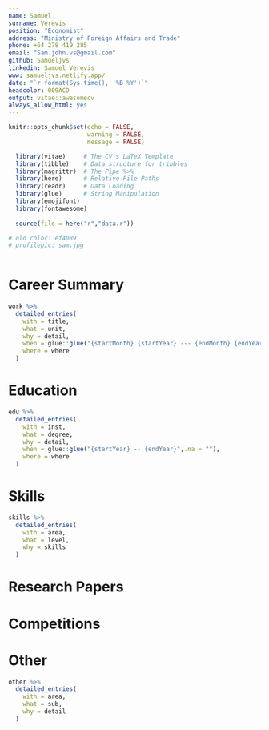 ```yaml
---
name: Samuel
surname: Verevis
position: "Economist"
address: "Ministry of Foreign Affairs and Trade"
phone: +64 278 419 285
email: "Sam.john.vs@gmail.com"
github: Samueljvs
linkedin: Samuel Verevis
www: samueljvs.netlify.app/
date: "`r format(Sys.time(), '%B %Y')`"
headcolor: 009ACD 
output: vitae::awesomecv
always_allow_html: yes
---
```


```r
knitr::opts_chunk$set(echo = FALSE,
                      warning = FALSE,
                      message = FALSE)

  library(vitae)     # The CV's LaTeX Template
  library(tibble)    # Data structure for tribbles
  library(magrittr)  # The Pipe %>%
  library(here)      # Relative File Paths
  library(readr)     # Data Loading
  library(glue)      # String Manipulation
  library(emojifont)
  library(fontawesome)
  
  source(file = here("r","data.r"))

# old color: ef4089
# profilepic: sam.jpg
  
```

# Career Summary

```r
work %>%
  detailed_entries(
    with = title,
    what = unit,
    why = detail,
    when = glue::glue("{startMonth} {startYear} --- {endMonth} {endYear}",.na = ""),
    where = where
  )
```

# Education

```r
edu %>%
  detailed_entries(
    with = inst,
    what = degree,
    why = detail,
    when = glue::glue("{startYear} -- {endYear}",.na = ""),
    where = where
  )
```

# Skills

```r
skills %>%
  detailed_entries(
    with = area,
    what = level,
    why = skills
  )
```

<!-- # Notable Projects -->

<!-- ```{r PROJECTS} -->
<!-- projects %>% -->
<!--   detailed_entries( -->
<!--     with = area, -->
<!--     what = sub, -->
<!--     why = detail -->
<!--   ) -->
<!-- ``` -->
 
# Research Papers

\descriptionstyle{
 S. Verevis, M. Ungor, 2020. `What Has New Zealand Gained from the FTA with China?: A Counterfactual Analysis'} \hspace*{\fill}[\faLink](https://onlinelibrary.wiley.com/doi/epdf/10.1111/sjpe.12260)

\descriptionstyle{ 
S. Verevis, T. Maloney, 2020. 'Estimating the Ministry of Social Development Gender Pay Gap (Internal)'}

\descriptionstyle{
MFAT Working Paper, February 2022. 'Inclusive and productive characteristics of New Zealands goods export firms'}\hspace*{\fill}[\faDownload](https://www.mfat.govt.nz/assets/Trade-General/Trade-stats-and-economic-research/Inclusive-and-productive-characteristics-of-New-Zealand-goods-exporting-firms-MFAT-Working-Paper.pdf)

\descriptionstyle{
MFAT Working Paper, May 2021. 'The Productive, Sustainable  and Inclusive Trade Channels Framework'}\hspace*{\fill}[\faDownload](https://www.mfat.govt.nz/assets/Trade-General/Trade-stats-and-economic-research/Productive-Sustainable-and-Inclusive-Trade-Channels-Framework.pdf)


\descriptionstyle{
MFAT Working Paper, July 2020. 'Industry Exposure to Trade - The Trade Opportunities and Risk Model'}\hspace*{\fill}[\faDownload](https://www.mfat.govt.nz/assets/Trade-General/Trade-stats-and-economic-research/STORM-Analysis-Unclassified-Version.pdf)

\descriptionstyle{
People’s Choice Poster Prize - 2018 NZAE conference}\hspace*{\fill}[\faLink](https://www.nzae.org.nz/prizes/peoples-choice-poster-prize/)

# Competitions

\descriptionstyle{
Exploring UK's fatal Traffic Accidents - 1st Place}  \hspace*{\fill}[\faLink](https://app.datacamp.com/workspace/w/39b1c5ff-f516-4e84-af83-04d8ea361642)

\descriptionstyle{
Why staff are leaving and why you should care - 1st Place}  \hspace*{\fill}[\faLink](https://app.datacamp.com/workspace/w/acce6834-78ac-4e3c-9f36-a37b6da20ffe)

\descriptionstyle{
Neither Too much nor too little but just right. A protfolio assessment on the Goldie-locks of Bitcoin - 2nd Place} \hspace*{\fill}[\faLink](https://app.datacamp.com/workspace/w/b4d8a09a-db18-40e4-9d74-f0b15ad38934)

\descriptionstyle{
Hakuna Moscato. It means drink wine - A targeted approach to regional wine promotions - 2nd Place} \hspace*{\fill}[\faLink](https://app.datacamp.com/workspace/w/9fe41f5d-25aa-44cf-9046-11c7aba12587)


# Other

```r

other %>%
  detailed_entries(
    with = area,
    what = sub,
    why = detail
  )
```

\vspace{12pt}

\descriptionstyle{
References available upon request}






